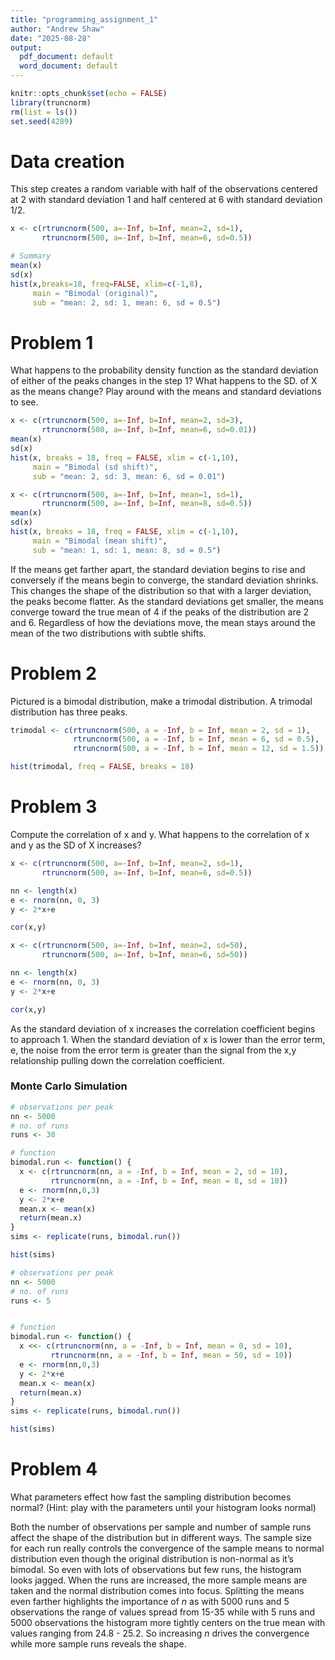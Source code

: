 ```yaml
---
title: "programming_assignment_1"
author: "Andrew Shaw"
date: "2025-08-28"
output:
  pdf_document: default
  word_document: default
---
```


```r
knitr::opts_chunk$set(echo = FALSE)
library(truncnorm)
rm(list = ls())
set.seed(4289)
```

# Data creation
This step creates a random variable with half of the observations centered at 2 with standard deviation 1 and half centered at 6 with standard deviation 1/2.

```r

x <- c(rtruncnorm(500, a=-Inf, b=Inf, mean=2, sd=1),
       rtruncnorm(500, a=-Inf, b=Inf, mean=6, sd=0.5)) 

# Summary
mean(x)
sd(x)
hist(x,breaks=18, freq=FALSE, xlim=c(-1,8),
     main = "Bimodal (original)",
     sub = "mean: 2, sd: 1, mean: 6, sd = 0.5")
```

# Problem 1
What happens to the probability density function as the standard deviation of either of the peaks changes in the step 1? What happens to the SD. of X as the means change? Play around with the means and standard deviations to see.

```r

x <- c(rtruncnorm(500, a=-Inf, b=Inf, mean=2, sd=3),
       rtruncnorm(500, a=-Inf, b=Inf, mean=6, sd=0.01))
mean(x)
sd(x)
hist(x, breaks = 18, freq = FALSE, xlim = c(-1,10),
     main = "Bimodal (sd shift)",
     sub = "mean: 2, sd: 3, mean: 6, sd = 0.01")
```

```r
x <- c(rtruncnorm(500, a=-Inf, b=Inf, mean=1, sd=1),
       rtruncnorm(500, a=-Inf, b=Inf, mean=8, sd=0.5))
mean(x)
sd(x)
hist(x, breaks = 18, freq = FALSE, xlim = c(-1,10),
     main = "Bimodal (mean shift)",
     sub = "mean: 1, sd: 1, mean: 8, sd = 0.5")
```

If the means get farther apart, the standard deviation begins to rise and conversely if the means begin to converge, the standard deviation shrinks. This changes the shape of the distribution so that with a larger deviation, the peaks become flatter. 
As the standard deviations get smaller, the means converge toward the true mean of 4 if the peaks of the distribution are 2 and 6. Regardless of how the deviations move, the mean stays around the mean of the two distributions with subtle shifts. 


# Problem 2
Pictured is a bimodal distribution, make a trimodal distribution. A trimodal distribution has three peaks.

```r
trimodal <- c(rtruncnorm(500, a = -Inf, b = Inf, mean = 2, sd = 1),
              rtruncnorm(500, a = -Inf, b = Inf, mean = 6, sd = 0.5),
              rtruncnorm(500, a = -Inf, b = Inf, mean = 12, sd = 1.5))

hist(trimodal, freq = FALSE, breaks = 18)
```

# Problem 3
Compute the correlation of x and y. What happens to the correlation of x and y as the SD of X increases?




```r
x <- c(rtruncnorm(500, a=-Inf, b=Inf, mean=2, sd=1),
       rtruncnorm(500, a=-Inf, b=Inf, mean=6, sd=0.5)) 

nn <- length(x)
e <- rnorm(nn, 0, 3)
y <- 2*x+e

cor(x,y)
```
```r
x <- c(rtruncnorm(500, a=-Inf, b=Inf, mean=2, sd=50),
       rtruncnorm(500, a=-Inf, b=Inf, mean=6, sd=50)) 

nn <- length(x)
e <- rnorm(nn, 0, 3)
y <- 2*x+e

cor(x,y)
```

As the standard deviation of x increases the correlation coefficient begins to approach 1. When the standard deviation of x is lower than the error term, e, the noise from the error term is greater than the signal from the x,y relationship pulling down the correlation coefficient. 


### Monte Carlo Simulation

```r
# observations per peak
nn <- 5000
# no. of runs
runs <- 30

# function
bimodal.run <- function() {
  x <- c(rtruncnorm(nn, a = -Inf, b = Inf, mean = 2, sd = 10),
         rtruncnorm(nn, a = -Inf, b = Inf, mean = 8, sd = 10))
  e <- rnorm(nn,0,3)
  y <- 2*x+e
  mean.x <- mean(x)
  return(mean.x)
}
sims <- replicate(runs, bimodal.run())

hist(sims)


```


```r
# observations per peak
nn <- 5000
# no. of runs
runs <- 5


# function
bimodal.run <- function() {
  x <<- c(rtruncnorm(nn, a = -Inf, b = Inf, mean = 0, sd = 10),
         rtruncnorm(nn, a = -Inf, b = Inf, mean = 50, sd = 10))
  e <- rnorm(nn,0,3)
  y <- 2*x+e
  mean.x <- mean(x)
  return(mean.x)
}
sims <- replicate(runs, bimodal.run())

hist(sims)
```

# Problem 4
What parameters effect how fast the sampling distribution becomes normal? (Hint: play with the parameters until your histogram looks normal)

Both the number of observations per sample and number of sample runs affect the shape of the distribution but in different ways. The sample size for each run really controls the convergence of the sample means to normal distribution even though the original distribution is non-normal as it's bimodal. So even with lots of observations but few runs, the histogram looks jagged. When the runs are increased, the more sample means are taken and the normal distribution comes into focus. Splitting the means even farther highlights the importance of *n* as with 5000 runs and 5 observations the range of values spread from 15-35 while with 5 runs and 5000 observations the histogram more tightly centers on the true mean with values ranging from 24.8 - 25.2. So increasing *n* drives the convergence while more sample runs reveals the shape. 
